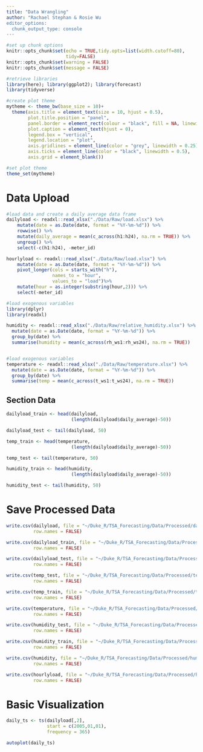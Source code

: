 ```yaml
---
title: "Data Wrangling"
author: "Rachael Stephan & Rosie Wu
editor_options: 
  chunk_output_type: console
---
```


```r
#set up chunk options
knitr::opts_chunk$set(echo = TRUE,tidy.opts=list(width.cutoff=80), 
                      tidy=FALSE) 
knitr::opts_chunk$set(warning = FALSE)
knitr::opts_chunk$set(message = FALSE)
```

```r
#retrieve libraries
library(here); library(ggplot2); library(forecast)
library(tidyverse)
```

```r
#create plot theme
mytheme <- theme_bw(base_size = 10)+
  theme(axis.title = element_text(size = 10, hjust = 0.5),
        plot.title.position = "panel",
        panel.border = element_rect(colour = "black", fill = NA, linewidth = 0.25),
        plot.caption = element_text(hjust = 0),
        legend.box = "vertical",
        legend.location = "plot",
        axis.gridlines = element_line(color = "grey", linewidth = 0.25),
        axis.ticks = element_line(color = "black", linewidth = 0.5),
        axis.grid = element_blank())

#set plot theme
theme_set(mytheme)
```

# Data Upload

```r
#load data and create a daily average data frame
dailyload <- readxl::read_xlsx("./Data/Raw/load.xlsx") %>%
    mutate(date = as.Date(date, format = "%Y-%m-%d")) %>%  
    rowwise() %>%
    mutate(daily_average = mean(c_across(h1:h24), na.rm = TRUE)) %>%  
    ungroup() %>%
    select(-c(h1:h24), -meter_id)

hourlyload <- readxl::read_xlsx("./Data/Raw/load.xlsx") %>%
    mutate(date = as.Date(date, format = "%Y-%m-%d")) %>%  
    pivot_longer(cols = starts_with("h"),
                 names_to = "hour",
                 values_to = "load")%>%
    mutate(hour = as.integer(substring(hour,2))) %>%
    select(-meter_id)

#load exogenous variables
library(dplyr)
library(readxl)

humidity <- readxl::read_xlsx("./Data/Raw/relative_humidity.xlsx") %>%
  mutate(date = as.Date(date, format = "%Y-%m-%d")) %>%
  group_by(date) %>%
  summarise(humidity = mean(c_across(rh_ws1:rh_ws24), na.rm = TRUE))


#load exogenous variables
temperature <- readxl::read_xlsx("./Data/Raw/temperature.xlsx") %>%
  mutate(date = as.Date(date, format = "%Y-%m-%d")) %>%
  group_by(date) %>%
  summarise(temp = mean(c_across(t_ws1:t_ws24), na.rm = TRUE))
```

## Section Data

```r
dailyload_train <- head(dailyload,
                        (length(dailyload$daily_average)-50))

dailyload_test <- tail(dailyload, 50)

temp_train <- head(temperature,
                        (length(dailyload$daily_average)-50))

temp_test <- tail(temperature, 50)

humidity_train <- head(humidity,
                        (length(dailyload$daily_average)-50))

humidity_test <- tail(humidity, 50)
```

# Save Processed Data

```r
write.csv(dailyload, file = "~/Duke_R/TSA_Forecasting/Data/Processed/dailyload.csv",
          row.names = FALSE)

write.csv(dailyload_train, file = "~/Duke_R/TSA_Forecasting/Data/Processed/dailyload_train.csv",
          row.names = FALSE)

write.csv(dailyload_test, file = "~/Duke_R/TSA_Forecasting/Data/Processed/dailyload_test.csv",
          row.names = FALSE)

write.csv(temp_test, file = "~/Duke_R/TSA_Forecasting/Data/Processed/temp_test.csv",
          row.names = FALSE)

write.csv(temp_train, file = "~/Duke_R/TSA_Forecasting/Data/Processed/temp_train.csv",
          row.names = FALSE)

write.csv(temperature, file = "~/Duke_R/TSA_Forecasting/Data/Processed/temp_all.csv",
          row.names = FALSE)

write.csv(humidity_test, file = "~/Duke_R/TSA_Forecasting/Data/Processed/humidity_test.csv",
          row.names = FALSE)

write.csv(humidity_train, file = "~/Duke_R/TSA_Forecasting/Data/Processed/humidity_train.csv",
          row.names = FALSE)

write.csv(humidity, file = "~/Duke_R/TSA_Forecasting/Data/Processed/humidity_all.csv",
          row.names = FALSE)

write.csv(hourlyload, file = "~/Duke_R/TSA_Forecasting/Data/Processed/hourlyload.csv",
          row.names = FALSE)
```

# Basic Visualization

```r
daily_ts <- ts(dailyload[,2],
               start = c(2005,01,01),
               frequency = 365)

autoplot(daily_ts)
```

